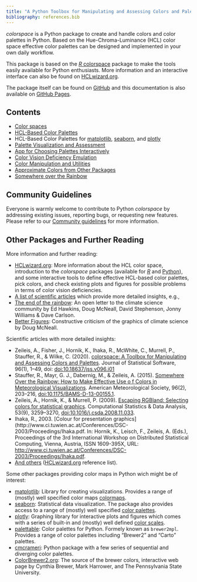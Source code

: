 ```yaml
---
title: "A Python Toolbox for Manipulating and Assessing Colors and Palettes"
bibliography: references.bib
---
```


*colorspace* is a Python package to create and handle colors and color
palettes in Python. Based on the Hue-Chroma-Luminance (HCL) color space
effective color palettes can be designed and implemented in your own daily
workflow.

This package is based on the
[_R_ colorspace](https://colorspace.R-Forge.R-project.org/) package
to make the tools easily available for Python enthusiasts. More information
and an interactive interface can also be found on
[HCLwizard.org](https://hclwizard.org).

The package itself can be found on
[GitHub](https://github.com/retostauffer/python-colorspace>) and this documentation
is also available on [GitHub Pages](https://retostauffer.github.io/python-colorspace/).


## Contents

* [Color spaces](articles/color_spaces.qmd)
* [HCL-Based Color Palettes](articles/hcl_palettes.qmd)
* HCL-Based Color Palettes for [matplotlib](articles/usewith_matplotlib.qmd),
    [seaborn](articles/usewith_seaborn.qmd), and [plotly](articles/usewith_plotly.qmd)
* [Palette Visualization and Assessment](articles/palette_visualization.qmd)
* [App for Choosing Palettes Interactively](articles/choose_palette.qmd)
* [Color Vision Deficiency Emulation](articles/cvd.qmd)
* [Color Manipulation and Utilities](articles/manipulation_utilities.qmd)
* [Approximate Colors from Other Packages](articles/approximations.qmd)
* [Somewhere over the Rainbow](articles/endrainbow.qmd)


## Community Guidelines

Everyone is warmly welcome to contribute to Python _colorspace_
by addressing existing issues, reporting bugs, or requesting
new features. Please refer to our [Community guidelines](community.qmd)
for more information.


## Other Packages and Further Reading

More information and further reading:

* [HCLwizard.org](http://hclwizard.org): More information about the HCL color
  space, introduction to the *colorspace* packages (available for
  [_R_](https://cran.r-project.org/package=colorspace) and
  [Python](https://pypi.org/project/colorspace/)), and some
  interactive tools to define effective HCL-based color palettes, pick colors,
  and check existing plots and figures for possible problems in terms of color
  vision deficiencies.
* [A list of scientific articles](http://www.hclwizard.org/references/)
  which provide more detailed insights, e.g.,
* [The end of the rainbow](http://www.climate-lab-book.ac.uk/2014/end-of-the-rainbow/):
  An open letter to the climate science community by 
  Ed Hawkins, Doug McNeall, David Stephenson, Jonny Williams & Dave Carlson.
* [Better Figures](https://betterfigures.org/): Constructive criticism of the
  graphics of climate science by Doug McNeall.

Scientific articles with more detailed insights:

* Zeileis, A., Fisher, J., Hornik, K., Ihaka, R., McWhite, C., Murrell, P.,
  Stauffer, R., & Wilke, C. (2020). [colorspace: A Toolbox for Manipulating and
  Assessing Colors and Palettes](https://doi.org/10.18637/jss.v096.i01).
  Journal of Statistical Software, 96(1), 1–49, doi:
  [doi:10.18637/jss.v096.i01](https://doi.org/10.18637/jss.v096.i01)
* Stauffer, R., Mayr, G. J., Dabernig, M., & Zeileis, A. (2015). [Somewhere
  Over the Rainbow: How to Make Effective Use o f Colors in Meteorological
  Visualizations](https://doi.org/10.1175/BAMS-D-13-00155.1).
  American Meteorological Society, 96(2), 203–216,
  [doi:10.1175/BAMS-D-13-00155.1](https://doi.org/10.1175/BAMS-D-13-00155.1).
* Zeileis, A., Hornik, K., & Murrell, P. (2009). [Escaping RGBland: Selecting
  colors for statistical graphics](https://doi.org/10.1016/j.csda.2008.11.033).
  Computational Statistics & Data
  Analysis, 53(9), 3259–3270,
  [doi:10.1016/j.csda.2008.11.033](https://doi.org/10.1016/j.csda.2008.11.033).
* Ihaka, R., 2003. [Colour for presentation graphics](http://www.ci.tuwien.ac.at/Conferences/DSC-2003/Proceedings/Ihaka.pdf.  In:
  Hornik, K., Leisch, F., Zeileis, A. (Eds.), Proceedings of the 3rd
  International Workshop on Distributed Statistical Computing, Vienna, Austria,
  ISSN 1609-395X, URL:
  <http://www.ci.tuwien.ac.at/Conferences/DSC-2003/Proceedings/Ihaka.pdf>.
* [And others](http://www.hclwizard.org/references/)
  ([HCLwizard.org](https://hclwizard.org) reference list).

Some other packages providing color maps in Python
wich might be of interest:

* [matplotlib](https://matplotlib.org/): Library for creating visualizations.
  Provides a range of (mostly) well specified color maps
  [colormaps](https://matplotlib.org/stable/users/explain/colors/colormaps.html).
* [seaborn](https://seaborn.pydata.org>):
  Statistical data visualization. The package also provides access to a
  range of (mostly) well specified
  [color palettes](https://seaborn.pydata.org/tutorial/color_palettes.html).
* [plotly](https://plotly.com/python): Graphing library for interactive plots
  and figures which comes with a series of built-in and (mostly) well defined
  [color scales](https://plotly.com/python/builtin-colorscales/).
* [palettable](https://jiffyclub.github.io/palettable): Color palettes for Python.
  Formely known as `brewer2mpl`. Provides a range of color palettes including
  "Brewer2" and "Carto" palettes.
* [cmcrameri](https://pypi.org/project/cmcrameri/): Python package with a few
  series of sequential and diverging color palettes.
* [ColorBrewer2.org](http://colorbrewer2.org): The source of the brewer colors,
  interactive web page by Cynthia Brewer, Mark Harrower, and The Pennsylvania
  State University.


